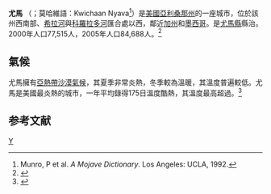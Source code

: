 <!--[[File:Yuma_County_Incorporated_and_Unincorporated_areas_Yuma_highlighted.svg|200px]]-->
{{Infobox Settlement
|official_name            = City of Yuma, Arizona
|other_name               = 
|native_name              = <!-- for cities whose native name is not in English -->
|nickname                 = 
|motto                    = 
|image = {{Photomontage |border=0 |size=284 |spacing=2 |color=white |photo1a=Old Yuma City Hall.jpg|photo2a=Yuma County Courthouse.jpg|photo2b=Yuma Theatre, Yuma, AZ.jpg||photo3a=Yuma Water Tower, Yuma, AZ, USA 10-31-15.jpg||photo3b=Gowan Company Building Yuma Arizona.jpg |photo4a= Ocean to Ocean Bridge, Yuma, AZ.jpg}}
|image_skyline            = 
|imagesize                = 
|image_caption            = 
|image_flag               = 
|flag_size                = 
|image_seal               = 
|seal_size                = 
|image_shield             = 
|shield_size              = 
|image_blank_emblem       = 
|blank_emblem_size        = 
|image_map                = Yuma County Incorporated and Unincorporated areas Yuma highlighted.svg
|mapsize                  = 250x250px
|map_caption              = 
|image_map1               = 
|mapsize1                 = 
|map_caption1             = 
|pushpin_map              = <!-- the name of a location map as per http://en.wikipedia.org/wiki/Template:Location_map -->
|pushpin_label_position   = <!-- the position of the pushpin label: left, right, top, bottom, none -->
|subdivision_type         = 國家
|subdivision_name         = [[美利堅合眾國|美利堅合眾國]]
|subdivision_type1        = [[美国州份|州]]
|subdivision_name1        = [[亞利桑那州|亞利桑那州]]
|subdivision_type2        = 縣
|subdivision_name2        = [[尤馬縣_(亞利桑那州)|尤馬縣]]
|government_type          = 
|leader_title             = [[市長|市長]]
|leader_name              = Alan L. Kreiger (R)
|leader_title1            = 
|leader_name1             = 
|leader_title2            = 
|leader_name2             = 
|leader_title3            = 
|leader_name3             = 
|leader_title4            = 
|leader_name4             = 
|established_title        = 
|established_date         = 
|established_title2       = [[市法團|設市]]
|established_date2        = 1914年
|established_title3       = <!-- Incorporated (city) -->
|established_date3        = 
|area_magnitude           = 
|unit_pref                = <!--Enter: Imperial, if Imperial (metric) is desired-->
|area_footnotes           = 
|area_total_km2           = 276.4
|area_land_km2            = 276.2
|area_water_km2           = 0.2
|area_total_sq_mi         = 106.7
|area_land_sq_mi          = 106.7
|area_water_sq_mi         = 0.1
|area_water_percent       = 0.07
|area_urban_km2           = 
|area_urban_sq_mi         = 
|area_metro_km2           = 
|area_metro_sq_mi         = 
|population_as_of         = 2006年
|population_footnotes     = 
|population_note          = 
|settlement_type          = 城市
|population_total         = 87,423
|population_density_km2   = 280.6
|population_density_sq_mi = 726.8
|population_metro         = 
|population_density_metro_km2     = 
|population_density_metro_sq_mi   = 
|population_urban                 = 
|population_density_urban_km2     = 
|population_density_urban_sq_mi   = 
|timezone                 = [[北美山区时区|MST]] (no [[夏时制|DST]])
|utc_offset               = -7
|timezone_DST             = 
|utc_offset_DST           = 
|area_code                = {{le|928|Area code 928}}
|latd = 32 |latm = 41 |lats = 32 |latNS = N
|longd = 114 |longm = 36 |longs = 55 |longEW = W
|elevation_footnotes      = <!--for references: use <ref> </ref> tags-->
|elevation_m              = 43
|elevation_ft             = 138
|postal_code_type         = [[美國郵區編號|郵區編號]]
|postal_code              = 85364–85367, 85369, 85350
|website                  = http://www.ci.yuma.az.us/
|blank_name               = [[聯邦資料處理標準|FIPS code]]
|blank_info               = 04-85540
|blank1_name              = [[地名信息系统|GNIS]] feature ID
|blank1_info              = 0014111
|footnotes                = 
}}
'''尤馬''' （{{lang-en|Yuma}}；莫哈維語：Kwichaan Nyava<ref>Munro, P et al. ''A Mojave Dictionary''. Los Angeles: UCLA, 1992.</ref>）是[[美國|美國]][[亞利桑那州|亞利桑那州]]的一座城市，位於該州西南部、[[希拉河|希拉河]]與[[科羅拉多河|科羅拉多河]]匯合處以西，鄰近[[加州|加州]]和[[墨西哥|墨西哥]]。是[[尤馬縣_(亞利桑那州)|尤馬縣]]縣治。{{GR|6}}2000年人口77,515人，2005年人口84,688人。<ref name=popest2>{{cite web | date = 2006年6月21日 | url = http://www.census.gov/popest/cities/tables/SUB-EST2005-04-04.csv | title = Annual Estimates of the Population for All Incorporated Places in Arizona | format = [[Csv|CSV]] | work = 2005 Population Estimates | publisher = U.S. Census Bureau, Population Division | accessdate = 2006-11-14 | archive-url = http://arquivo.pt/wayback/20090710125333/http%3A//www%2Ecensus%2Egov/popest/cities/tables/SUB%2DEST2005%2D04%2D04%2Ecsv | archive-date = 2009年7月10日 | dead-url = yes }}</ref>

==氣候==
尤馬擁有[[亞熱帶|亞熱帶]][[沙漠氣候|沙漠氣候]]，其夏季非常炎熱，冬季較為溫暖，其溫度普遍較低。尤馬是美國最炎熱的城市，一年平均錄得175日溫度酷熱，其溫度最高超過{{convert|90|°F|0}}。<ref>{{cite web | title = Mean Number of Days Maximum Temperature 90 Deg. F or Higher | work = Comparative Climatic Data for the United States Through 2012 | publisher = National Oceanic and Atmospheric Administration: U.S. Dept. of Commerce | date = 2013 | url = http://www1.ncdc.noaa.gov/pub/data/ccd-data/mxge9012.txt | deadurl = yes | archiveurl = https://web.archive.org/web/20131106025131/http://www1.ncdc.noaa.gov/pub/data/ccd-data/mxge9012.txt | archivedate = 2013-11-06 }}</ref> 

{{Weather box
|location    = 尤馬1981年至2010年
|single line = yes
|Jan high F =  69.6
|Feb high F =  73.8
|Mar high F =  79.9
|Apr high F =  86.4
|May high F =  95.3
|Jun high F = 103.5
|Jul high F = 106.8
|Aug high F = 106.2
|Sep high F = 101.3
|Oct high F =  89.9
|Nov high F =  77.5
|Dec high F =  68.3
|year high F=  88.2
|Jan low F = 47.6
|Feb low F = 50.1
|Mar low F = 54.4
|Apr low F = 59.6
|May low F = 67.3
|Jun low F = 74.6
|Jul low F = 82.1
|Aug low F = 82.3
|Sep low F = 76.5
|Oct low F = 65.0
|Nov low F = 53.9
|Dec low F = 46.6
|year low F= 63.3
|Jan record high F  =  88
|Feb record high F  =  97
|Mar record high F  = 102
|Apr record high F  = 107
|May record high F  = 120
|Jun record high F  = 122
|Jul record high F  = 124
|Aug record high F  = 120
|Sep record high F  = 123
|Oct record high F  = 112
|Nov record high F  =  98
|Dec record high F  =  91
|year record high F = 124
|Jan record low F = 22
|Feb record low F = 25
|Mar record low F = 31
|Apr record low F = 38
|May record low F = 39
|Jun record low F = 50
|Jul record low F = 61
|Aug record low F = 58
|Sep record low F = 50
|Oct record low F = 35
|Nov record low F = 29
|Dec record low F = 22
|year record low F= 22
| Jan precipitation inch = 0.36
| Feb precipitation inch = 0.33
| Mar precipitation inch = 0.34
| Apr precipitation inch = 0.12
| May precipitation inch = 0.03
| Jun precipitation inch = 0.01
| Jul precipitation inch = 0.26
| Aug precipitation inch = 0.52
| Sep precipitation inch = 0.53
| Oct precipitation inch = 0.21
| Nov precipitation inch = 0.20
| Dec precipitation inch = 0.45
|year precipitation inch = 3.36
|unit precipitation days = 0.01 in
| Jan precipitation days = 2.3
| Feb precipitation days = 2.0
| Mar precipitation days = 1.8
| Apr precipitation days =  .8
| May precipitation days =  .4
| Jun precipitation days =  .2
| Jul precipitation days =  .9
| Aug precipitation days = 2.3
| Sep precipitation days = 1.2
| Oct precipitation days = 1.1
| Nov precipitation days = 1.0
| Dec precipitation days = 2.1
|year precipitation days =16.2
|Jan sun = 269.7
|Feb sun = 274.0
|Mar sun = 334.8
|Apr sun = 366.0
|May sun = 406.1
|Jun sun = 414.0
|Jul sun = 393.7
|Aug sun = 375.1
|Sep sun = 342.0
|Oct sun = 319.3
|Nov sun = 270.0
|Dec sun = 254.2
|source 1 = NOAA（1878年至今）<ref>{{cite web | author= | title=NOWData - NOAA Online Weather Data | url=http://www.nws.noaa.gov/climate/xmacis.php?wfo=psr | publisher=[[National_Weather_Service|National Weather Service]] | date= | accessdate=2012-12-02 | archive-date=2012-10-31 | archive-url=https://web.archive.org/web/20121031014731/http://www.nws.noaa.gov/climate/xmacis.php?wfo=psr | dead-url=no }}</ref>香港天文台（1961年至1990年）<ref name= HKO >{{cite web
  | url = http://www.weather.gov.hk/wxinfo/climat/world/eng/n_america/us/yuma_e.htm
  | title = Climatological Normals of Yuma
  | accessdate = 2013-06-09
  | publisher = [[Hong_Kong_Observatory|Hong Kong Observatory]]
  | archive-url = https://web.archive.org/web/20160304215832/http://www.weather.gov.hk/wxinfo/climat/world/eng/n_america/us/yuma_e.htm
  | archive-date = 2016-03-04
  | dead-url = yes
  }}</ref>
|date=February 2011}}

== 参考文献 ==
{{reflist|2}}

{{Arizona}}
{{尤馬縣 (亞利桑那州)}}
[[Category:亞利桑那州城市|Y]]